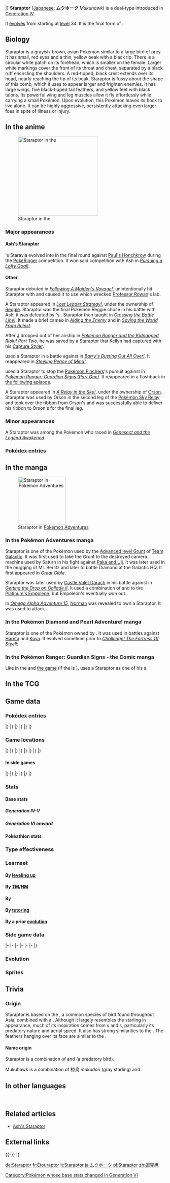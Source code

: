 {{PokémonPrevNext/Head|type=Normal|type2=Flying}}
{{PokémonPrevNext/Pokémon|type=Normal|prevnum=397|prev=Staravia|nextnum=399|next=Bidoof|roundleft=tl|roundright=tr}}
{{PokémonPrevNext/Disambig|species=Staraptor}}
|}
{{Pokémon Infobox
|name=Staraptor
|jname=ムクホーク
|jtranslit=Mukuhōku
|tmname=Mukuhawk
|ndex=398
|sdex=012
|karea=Coastal
|kdex=101
|abrow=025
|obrow=230
|opbrow=172
|type1=Normal
|type2=Flying
|category=Predator
|height-ftin=3'11"
|height-m=1.2
|weight-lbs=54.9
|weight-kg=24.9
|abilitylayout=2
|ability1=Intimidate
|abilityd=Reckless
|egggroupn=1
|egggroup1=Flying
|eggcycles=15
|evtotal=3
|evat=3
|expyield=218<!--214 in Gen V-VI-->
|oldexp=172
|lv100exp=1,059,860
|gendercode=127
|color=Brown
|catchrate=45
|body=09
|pokefordex=staraptor
|generation=4
|friendship=70
}}
'''Staraptor''' ([[List of Japanese Pokémon names|Japanese]]: '''ムクホーク''' ''Mukuhawk'') is a dual-type {{2t|Normal|Flying}} {{OBP|Pokémon|species}} introduced in [[Generation IV]].

It [[Evolution|evolves]] from {{p|Staravia}} starting at [[level]] 34. It is the final form of {{p|Starly}}.

==Biology==
Staraptor is a grayish-brown, avian Pokémon similar to a large bird of prey. It has small, red eyes and a thin, yellow beak with a black tip. There is a circular white patch on its forehead, which is smaller on the female. Larger white markings cover the front of its throat and chest, separated by a black ruff encircling the shoulders. A red-tipped, black crest extends over its head, nearly reaching the tip of its beak. Staraptor is fussy about the shape of this comb, which it uses to appear larger and frighten enemies. It has large wings, five black-tipped tail feathers, and yellow feet with black talons. Its powerful wing and leg muscles allow it fly effortlessly while carrying a small Pokémon. Upon evolution, this Pokémon leaves its flock to live alone. It can be highly aggressive, persistently attacking even larger foes in spite of illness or injury.

==In the anime==
[[File:Orson Staraptor.png|thumb|left|250px|Staraptor in the {{pkmn|anime}}]]
===Major appearances===
====[[Ash's Staraptor]]====
{{Ash}}'s Staravia evolved into {{AP|Staraptor}} in the final round against [[Paul's Honchkrow]] during the [[PokéRinger]] competition. It won said competition with Ash in ''[[DP118|Pursuing a Lofty Goal!]]''.

====Other====
Staraptor debuted in ''[[DP001|Following A Maiden's Voyage!]]''. {{TP|Dawn|Piplup}} unintentionally hit Staraptor with {{m|Bubble Beam}} and caused it to use {{m|Whirlwind}} which wrecked [[Professor Rowan]]'s lab.

A Staraptor appeared in ''[[DP066|Lost Leader Strategy!]]'', under the ownership of [[Reggie]]. Staraptor was the final Pokémon Reggie chose in his battle with Ash; it was defeated by {{AP|Pikachu}}'s {{m|Volt Tackle}}. Staraptor then taught {{AP|Staravia}} {{m|Brave Bird}} in ''[[DP067|Crossing the Battle Line!]]''. It made a brief cameo in ''[[DP100|Aiding the Enemy]]'' and in ''[[DP111|Saving the World From Ruins!]]''.

After [[J]] dropped {{Ash}} out of her airship in ''[[DP072|Pokémon Ranger and the Kidnapped Riolu! Part Two]]'', he was saved by a Staraptor that [[Kellyn]] had captured with his [[Capture Styler]].

{{an|Barry}} used a Staraptor in a battle against {{AP|Chimchar}} in ''[[DP101|Barry's Busting Out All Over!]]''. It reappeared in ''[[DP110|Steeling Peace of Mind!]]''.

{{ra|Ben}} used a Staraptor to stop the [[Pokémon Pinchers]]'s pursuit against {{p|Latios}} in ''[[SS022|Pokémon Ranger: Guardian Signs (Part One)]]''. It reappeared in a flashback in [[SS023|the following episode]].

A Staraptor appeared in ''[[XY077|A Relay in the Sky!]]'', under the ownership of [[Orson]]. Staraptor was used by Orson in the second leg of the [[Pokémon Sky Relay]] and took over the ribbon from Orson's {{p|Staravia}} and was successfully able to deliver his ribbon to Orson's {{p|Starly}} for the final leg.

===Minor appearances===
A Staraptor was among the {{type|Flying}} Pokémon who raced {{OBP|Mewtwo|Best Wishes series}} in ''[[M16|Genesect and the Legend Awakened]]''.

===Pokédex entries===
{{Animedexheader|Sinnoh}}
{{Animedexbody|DP066|Staraptor|Ash's Pokédex|Staraptor, the Predator Pokémon, and the evolved form of {{p|Staravia}}. Staraptor's ferocious nature means that it has no problem challenging much larger opponents.}}
{{Animedexbody|DP118|Staraptor|Ash's Pokédex|Staraptor, the Predator Pokémon. Staraptor has an aggressive temperament and will bravely attack enemies that are far bigger than itself.}}
{{Animedexfooter/Pokémon|''Diamond & Pearl''|Sinnoh}}

==In the manga==
[[File:Advanced level Grunt Staraptor.png|thumb|150px|Staraptor in [[Pokémon Adventures]]]]
===In the Pokémon Adventures manga===
Staraptor is one of the Pokémon used by the [[Advanced level Grunt]] of [[Team Galactic]]. It was first used to take the Grunt to the destroyed camera machine used by Saturn in his fight against [[Paka and Uji]]. It was later used in the mugging of Mr. Berlitz and later to battle Diamond at the Galactic HQ. It first appeared in ''[[PS360|Great Gible]]''.

Staraptor was later used by [[Castle Valet Darach]] in his battle against {{adv|Platinum}} in ''[[PS420|Getting the Drop on Gallade II]]''. It used a combination of {{m|Double Team}} and {{m|Roost}} to tire [[Platinum's Empoleon]], but Empoleon's {{m|Blizzard}} eventually won out.

In ''[[PAORAS15|Omega Alpha Adventure 15]]'', [[Norman]] was revealed to own a Staraptor. It was used to attack {{adv|Rayquaza}}.

===In the Pokémon Diamond and Pearl Adventure! manga===
Staraptor is one of the Pokémon owned by {{OBP|Jun|DPA}}. It was used in battles against [[Hareta]] and [[Koya]]. It evolved sometime prior to ''[[DPA09|Challenge! The Fortress Of Steel!!]]''.

===In the Pokémon Ranger: Guardian Signs - the Comic manga===
Like in the {{pkmn|anime}} and [[Pokémon Ranger: Guardian Signs|the game]] (if the {{player}} is {{ra|Summer}}), {{ra|Ben}} uses a Staraptor as one of his {{pkmn2|Partner}}s.

==In the TCG==
{{main|Staraptor (TCG)}}

==Game data==
===Pokédex entries===
{{Dex/Header|type=Normal|type2=Flying}}
{{Dex/NA|gen=IV}}
{{Dex/Gen|gen=IV}}
{{Dex/Entry1|v=Diamond|entry=It has a savage nature. It will courageously challenge foes that are much larger.}}
{{Dex/Entry1|v=Pearl|entry=The muscles in its wings and legs are strong. It can easily fly while gripping a small Pokémon.}}
{{Dex/Entry1|v=Platinum|entry=It never stops attacking even if it is injured. It fusses over the shape of its comb.}}
{{Dex/Entry2|v=HeartGold|v2=SoulSilver|entry=When {{p|Staravia}} evolve into Staraptor, they leave the flock to live alone. They have sturdy wings.}}
|}
|}
{{Dex/Gen|gen=V}}
{{Dex/Entry2|v=Black|v2=White|t=FFF|entry=It never stops attacking even if it is injured. It fusses over the shape of its comb.}}
{{Dex/Entry2|v=Black 2|v2=White 2|t=FFF|entry=It never stops attacking even if it is injured. It fusses over the shape of its comb.}}
|}
|}
{{Dex/Gen|gen=VI}}
{{Dex/Entry1|v=X|t=FFF|entry=The muscles in its wings and legs are strong. It can easily fly while gripping a small Pokémon.}}
{{Dex/Entry1|v=Y|entry=When {{p|Staravia}} evolve into Staraptor, they leave the flock to live alone. They have sturdy wings.}}
{{Dex/Entry1|v=Omega Ruby|t=fff|entry=The muscles in its wings and legs are strong. It can easily fly while gripping a small Pokémon.}}
{{Dex/Entry1|v=Alpha Sapphire|t=FFF|entry=When {{p|Staravia}} evolve into Staraptor, they leave the flock to live alone. They have sturdy wings.}}
|}
|}
{{Dex/Footer}}

===Game locations===
{{Availability/Header|type=Normal|type2=Flying}}
{{Availability/NA|gen=IV}}
{{Availability/Gen|gen=IV}}
{{Availability/Entry2|v=Diamond|v2=Pearl|area=[[Evolution|Evolve]] {{p|Staravia}}}}
{{Availability/Entry1|v=Platinum|area=[[Evolution|Evolve]] {{p|Staravia}}}}
{{Availability/Entry2|v=HeartGold|v2=SoulSilver|area=[[Evolution|Evolve]] {{p|Staravia}}}}
|}
|}
{{Availability/Gen|gen=V}}
{{Availability/Entry1/None|v=Black}}
{{Availability/Entry1|v=White|area=[[Evolution|Evolve]] {{p|Staravia}}}}
{{Availability/Entry2/None|v=Black 2|v2=White 2}}
|}
|}
{{Availability/Gen|gen=VI}}
{{Availability/Entry2|v=X|v2=Y|t=fff|area=[[Evolution|Evolve]] {{p|Staravia}}}}
{{Availability/Entry2/None|v=Omega Ruby|v2=Alpha Sapphire|area=[[Trade]]}}
|}
|}
{{Availability/Gen|gen=VII}}
{{Availability/Entry2|v=Sun|v2=Moon|area=[[Evolution|Evolve]] {{p|Staravia}}}}
{{Availability/Entry2/None|v=Ultra Sun|v2=Ultra Moon}}
|}
|}
{{Availability/Footer}}

====In side games====
{{Availability/Header|type=Normal|type2=Flying}}
{{Availability/NA|gen=IV}}
{{Availability/Gen|gen=IV}}
{{Availability/Entry2|v=MD Time|v2=MD Darkness|link=Pokémon Mystery Dungeon: Explorers of Time and Explorers of Darkness|area=[[Mt. Mistral]] (1F-19F)}}
{{Availability/Entry1|v=MD Sky|link=Pokémon Mystery Dungeon: Explorers of Sky|area=[[Mt. Mistral]] (1F-19F)}}
{{Availability/Entry1|v=Ranger: SoA|link=Pokémon Ranger: Shadows of Almia|color={{SoA color}}|area=[[Chicole Path]], [[School Path]], [[Vien Forest]], [[Haruba Desert]], [[Boyleland]], [[Altru Park]], [[Ranger Union]], [[Ice Lake]], [[Chroma Road]], [[Chroma Highlands]], [[Shiver Camp]], [[Oil Field Hideout]], [[Capture Arena]]}}
{{Availability/Entry1|v=Rumble|color={{fire color}}|area=[[Windy Prairie‎]]}}
<!--{{Availability/Entry1|v=MD Light|link=Pokémon Mystery Dungeon (WiiWare)|color={{electric color}}|area=}}-->
{{Availability/Entry1|v=PokéPark Wii|link=PokéPark Wii: Pikachu's Adventure|color={{grass color}}|area=[[Granite Zone]]}}
{{Availability/Entry1|v=Ranger: GS|link=Pokémon Ranger: Guardian Signs|color={{GS color}}|area=[[Dolce Island]], [[Cocona Village]], [[Rand's House]], [[Wireless Tower]], [[Hinder Cape]], [[Mitonga Road]], [[Faldera Island]], [[Sophian Road]], [[Tilikule Island]], [[Oblivia Ruins]], [[Thunder Temple]]}}
|}
|}
{{Availability/Gen|gen=V}}
{{Availability/Entry1|1|v=Rumble Blast|color={{fire color}}|area=Meadow: [[Everspring Valley]]<br>Autumnwood: [[Volcanic Slope]]{{tt|*|Tornadus encounter}}}}
{{Availability/Entry1|1|v=Conquest|color={{silver color}}|area=[[Evolution|Evolve]] {{p|Staravia}}}}
{{Availability/Entry1|1|v=Rumble U|color={{fire color}}|area=[[Conductor Room#King of the Sky|Conductor Room: King of the Sky]]}}
|}
|}
{{Availability/Gen|gen=VI}}
{{Availability/Entry1|1|v=Battle Trozei|color={{defense color}}|area=[[Mountain of Order#Stage 5|Mountain of Order: Stage 5]]}}
{{Availability/Entry1|1|v=Shuffle|color={{beauty color}}|area=[[Albens Town|Albens Town: Stage 224]]}}
{{Availability/Entry1|1|v=Rumble World|color={{fire color}}|area=[[Pearl Marsh#Colossal Tree|Pearl Marsh: Colossal Tree]] <small>(Center Boss, Back, Special)</small>,<br>[[Plasma Tundra#Abundant Orchard|Plasma Tundra: Abundant Orchard]] <small>(Special)</small>}}
{{Availability/Entry1|1|v=Picross|color={{skill color light}}|area=[[Pokémon Picross Stages#Area 30|Area 30: Stage 11]]}}
|}
|}
{{Availability/Footer}}

===Stats===
====Base stats====
=====Generation IV-V=====
{{BaseStats
|type=Normal
|type2=Flying
|HP=     85
|Attack=120
|Defense=70
|SpAtk=  50
|SpDef=  50
|Speed= 100}}

=====Generation VI onward=====
{{BaseStats
|type=Normal
|type2=Flying
|HP=     85
|Attack=120
|Defense=70
|SpAtk=  50
|SpDef=  60
|Speed= 100}}

====Pokéathlon stats====
{{Pokéthlon
|type=Normal
|type2=Flying
|Speed=3
|SpeedMax=3
|Power=4
|PowerMax=5
|Technique=1
|TechniqueMax=3
|Stamina=3
|StaminaMax=4
|Jump=5
|JumpMax=5
}}

===Type effectiveness===
{{TypeEffectiveness
|type1=Normal
|type2=Flying
|Normal=  100
|Fighting=100
|Flying=  100
|Poison=  100
|Ground=    0
|Rock=    200
|Bug=      50
|Ghost=     0
|Steel=   100
|Fire=    100
|Water=   100
|Grass=    50
|Electric=200
|Psychic= 100
|Ice=     200
|Dragon=  100
|Dark=    100
|Fairy=   100
|notes=yes
|flying=yes
|newground=1
|normal=yes
|newghost=1}}

===Learnset===
====By [[Level|leveling up]]====
{{learnlist/levelh/7|Staraptor|Normal|Flying|4}}
{{learnlist/level7|1|Close Combat|Fighting|Physical|120|100|5}}
{{learnlist/level7|1|Tackle|Normal|Physical|40|100|35||'''}}
{{learnlist/level7|1|Growl|Normal|Status|&mdash;|100|40}}
{{learnlist/level7|1|Quick Attack|Normal|Physical|40|100|30||'''}}
{{learnlist/level7|1|Wing Attack|Flying|Physical|60|100|35||'''}}
{{learnlist/level7|{{tt|Evo.|Learned upon evolving}}|Close Combat|Fighting|Physical|120|100|5}}
{{learnlist/level7|5|Quick Attack|Normal|Physical|40|100|30||'''}}
{{learnlist/level7|9|Wing Attack|Flying|Physical|60|100|35||'''}}
{{learnlist/level7|13|Double Team|Normal|Status|&mdash;|&mdash;|15}}
{{learnlist/level7|18|Endeavor|Normal|Physical|&mdash;|100|5}}
{{learnlist/level7|23|Whirlwind|Normal|Status|&mdash;|&mdash;|20}}
{{learnlist/level7|28|Aerial Ace|Flying|Physical|60|&mdash;|20||'''}}
{{learnlist/level7|33|Take Down|Normal|Physical|90|85|20||'''}}
{{learnlist/level7|41|Agility|Psychic|Status|&mdash;|&mdash;|30}}
{{learnlist/level7|49|Brave Bird|Flying|Physical|120|100|15||'''}}
{{learnlist/level7|57|Final Gambit|Fighting|Special|&mdash;|100|5}}
{{learnlist/levelf/7|Staraptor|Normal|Flying|4}}

====By [[TM]]/[[HM]]====
{{learnlist/tmh/7|Staraptor|Normal|Flying|4}}
{{learnlist/tm7|TM01|Work Up|Normal|Status|&mdash;|&mdash;|30}}
{{learnlist/tm7|TM06|Toxic|Poison|Status|&mdash;|90|10}}
{{learnlist/tm7|TM10|Hidden Power|Normal|Special|60|100|15}}
{{learnlist/tm7|TM11|Sunny Day|Fire|Status|&mdash;|&mdash;|5}}
{{learnlist/tm7|TM15|Hyper Beam|Normal|Special|150|90|5||'''}}
{{learnlist/tm7|TM17|Protect|Normal|Status|&mdash;|&mdash;|10}}
{{learnlist/tm7|TM18|Rain Dance|Water|Status|&mdash;|&mdash;|5}}
{{learnlist/tm7|TM19|Roost|Flying|Status|&mdash;|&mdash;|10}}
{{learnlist/tm7|TM21|Frustration|Normal|Physical|&mdash;|100|20||'''}}
{{learnlist/tm7|TM27|Return|Normal|Physical|&mdash;|100|20||'''}}
{{learnlist/tm7|TM32|Double Team|Normal|Status|&mdash;|&mdash;|15}}
{{learnlist/tm7|TM40|Aerial Ace|Flying|Physical|60|&mdash;|20||'''}}
{{learnlist/tm7|TM42|Facade|Normal|Physical|70|100|20||'''}}
{{learnlist/tm7|TM44|Rest|Psychic|Status|&mdash;|&mdash;|10}}
{{learnlist/tm7|TM45|Attract|Normal|Status|&mdash;|100|15}}
{{learnlist/tm7|TM46|Thief|Dark|Physical|60|100|25}}
{{learnlist/tm7|TM48|Round|Normal|Special|60|100|15||'''}}
{{learnlist/tm7|TM49|Echoed Voice|Normal|Special|40|100|15||'''}}
{{learnlist/tm7|TM51|Steel Wing|Steel|Physical|70|90|25}}
{{learnlist/tm7|TM68|Giga Impact|Normal|Physical|150|90|5||'''}}
{{learnlist/tm7|TM76|Fly|Flying|Physical|90|95|15||'''}}
{{learnlist/tm7|TM87|Swagger|Normal|Status|&mdash;|85|15}}
{{learnlist/tm7|TM88|Sleep Talk|Normal|Status|&mdash;|&mdash;|10}}
{{learnlist/tm7|TM89|U-turn|Bug|Physical|70|100|20}}
{{learnlist/tm7|TM90|Substitute|Normal|Status|&mdash;|&mdash;|10}}
{{learnlist/tm7|TM100|Confide|Normal|Status|&mdash;|&mdash;|20}}
{{learnlist/tmf/7|Staraptor|Normal|Flying|4}}

====By {{pkmn|breeding}}====
{{learnlist/breedh/7|Staraptor|Normal|Flying|4}}
{{learnlist/breed7|{{MSP|041|Zubat}}{{MSP|042|Golbat}}{{MSP|169|Crobat}}{{MSP|198|Murkrow}}{{MSP|430|Honchkrow}}{{MSP|333|Swablu}}<br>{{MSP|334|Altaria}}{{MSP|722|Rowlet}}{{MSP|723|Dartrix}}{{MSP|724|Decidueye}}|Astonish|Ghost|Physical|30|100|15}}
{{learnlist/breed7|{{MSP|519|Pidove}}{{MSP|520|Tranquill}}{{MSP|521|Unfezant}}|Detect|Fighting|Status|&mdash;|&mdash;|5}}
{{learnlist/breed7|{{MSP|176|Togetic}}|Double-Edge|Normal|Physical|120|100|15||'''}}
{{learnlist/breed7|{{MSP|016|Pidgey}}{{MSP|017|Pidgeotto}}{{MSP|018|Pidgeot}}{{MSP|441|Chatot}}{{MSP|519|Pidove}}{{MSP|520|Tranquill}}<br>{{MSP|521|Unfezant}}{{MSP|580|Ducklett}}{{MSP|581|Swanna}}{{MSP|722|Rowlet}}{{MSP|723|Dartrix}}{{MSP|724|Decidueye}}<br>{{MSP|731|Pikipek}}{{MSP|732|Trumbeak}}{{MSP|733|Toucannon}}{{MSP|741|Oricorio}}|Feather Dance|Flying|Status|&mdash;|100|15}}
{{learnlist/breed7|{{MSP|163|Hoothoot}}{{MSP|164|Noctowl}}{{MSP|722|Rowlet}}{{MSP|723|Dartrix}}{{MSP|724|Decidueye}}|Foresight|Normal|Status|&mdash;|&mdash;|40}}
{{learnlist/breed7|{{MSP|021|Spearow}}{{MSP|022|Fearow}}{{MSP|083|Farfetch'd}}{{MSP|084|Doduo}}{{MSP|085|Dodrio}}{{MSP|227|Skarmory}}<br>{{MSP|333|Swablu}}{{MSP|334|Altaria}}{{MSP|441|Chatot}}{{MSP|627|Rufflet}}{{MSP|628|Braviary}}{{MSP|722|Rowlet}}<br>{{MSP|723|Dartrix}}{{MSP|724|Decidueye}}{{MSP|731|Pikipek}}{{MSP|732|Trumbeak}}{{MSP|733|Toucannon}}|Fury Attack|Normal|Physical|15|85|20||'''}}
{{learnlist/breed7|{{MSP|016|Pidgey}}{{MSP|017|Pidgeotto}}{{MSP|018|Pidgeot}}{{MSP|021|Spearow}}{{MSP|022|Fearow}}{{MSP|333|Swablu}}<br>{{MSP|441|Chatot}}{{MSP|561|Sigilyph}}{{MSP|741|Oricorio}}|Mirror Move|Flying|Status|&mdash;|&mdash;|20}}
{{learnlist/breed7|{{MSP|021|Spearow}}{{MSP|022|Fearow}}{{MSP|084|Doduo}}{{MSP|085|Dodrio}}{{MSP|198|Murkrow}}{{MSP|430|Honchkrow}}<br>{{MSP|278|Wingull}}|Pursuit|Dark|Physical|40|100|20}}
{{learnlist/breed7|{{MSP|083|Farfetch'd}}|Revenge|Fighting|Physical|60|100|10|*}}
{{learnlist/breed7|{{MSP|016|Pidgey}}{{MSP|017|Pidgeotto}}{{MSP|018|Pidgeot}}{{MSP|021|Spearow}}{{MSP|022|Fearow}}{{MSP|163|Hoothoot}}<br>{{MSP|164|Noctowl}}{{MSP|278|Wingull}}{{MSP|279|Pelipper}}{{MSP|441|Chatot}}{{MSP|519|Pidove}}{{MSP|520|Tranquill}}<br>{{MSP|521|Unfezant}}{{MSP|580|Ducklett}}{{MSP|581|Swanna}}{{MSP|661|Fletchling}}{{MSP|662|Fletchinder}}{{MSP|663|Talonflame}}<br>{{MSP|714|Noibat}}{{MSP|715|Noivern}}{{MSP|731|Pikipek}}{{MSP|732|Trumbeak}}{{MSP|733|Toucannon}}{{MSP|741|Oricorio}}|Roost|Flying|Status|&mdash;|&mdash;|10}}
{{learnlist/breed7|{{MSP|016|Pidgey}}{{MSP|017|Pidgeotto}}{{MSP|018|Pidgeot}}{{MSP|083|Farfetch'd}}{{MSP|227|Skarmory}}|Sand Attack|Ground|Status|&mdash;|100|15}}
{{learnlist/breed7|{{MSP|227|Skarmory}}{{MSP|661|Fletchling}}{{MSP|662|Fletchinder}}{{MSP|663|Talonflame}}|Steel Wing|Steel|Physical|70|90|25}}
{{learnlist/breed7|{{MSP|084|Doduo}}{{MSP|085|Dodrio}}{{MSP|163|Hoothoot}}{{MSP|164|Noctowl}}{{MSP|441|Chatot}}|Uproar|Normal|Special|90|100|10||'''}}
{{learnlist/breedf/7|Staraptor|Normal|Flying|4}}

====By [[Move Tutor|tutoring]]====
{{learnlist/tutorh/7|Staraptor|Normal|Flying|4}}
{{learnlist/tutor7|Defog|Flying|Status|—|—|15|||no|yes}}
{{learnlist/tutor7|Endeavor|Normal|Physical|—|100|5|||no|yes}}
{{learnlist/tutor7|Heat Wave|Fire|Special|95|90|10|||no|yes}}
{{learnlist/tutor7|Laser Focus|Normal|Status|—|—|30|||no|yes}}
{{learnlist/tutor7|Sky Attack|Flying|Physical|140|90|5||'''|no|yes}}
{{learnlist/tutor7|Snore|Normal|Special|50|100|15||'''|no|yes}}
{{learnlist/tutor7|Tailwind|Flying|Status|—|—|15|||no|yes}}
{{learnlist/tutor7|Uproar|Normal|Special|90|100|10||'''|no|yes}}
{{learnlist/tutorf/7|Staraptor|Normal|Flying|4}}

====By a prior [[evolution]]====
{{learnlist/prevoh/7|Staraptor|Normal|Flying|4}}
{{learnlist/prevo7null}}
{{learnlist/prevof/7|Staraptor|Normal|Flying|4}}

===Side game data===
{{Spindata/Head|type=Normal|type2=Flying}}
{{Spindata/MDTDS|col=6|type=Normal|ndex=398
|body=1
|rate=1.5
|IQ=D
}}
|-
{{Spindata/Ranger SoA|col=6|type=Normal
|group=Flying
|assist=Flying
|field=Fly
|fieldpower=-
|browser=It creates gusts with its large wings to attack.
}}
|-
{{Spindata/Ranger GS|col=6|type=Normal
|group=Flying
|assist=Flying
|field=Fly
|fieldpower=-
|fieldp=Cut
|browser=It launches twisters.
}}
|-
{{Spindata/Rumble|col=3|type=Normal
|att=4
|def=2
|speed=4
}}
{{Spindata/RumbleBlast|col=3|type=Normal
|att=4
|def=2
|speed=4
}}
|-
{{Spindata/PokéPark|col=6|type=Normal|ndex=398
|Pad=Staraptor is a Caretaker of the [[Granite Zone]]. He likes all Attractions that involve flying, and he's a specialist at {{DL|Attractions|Pelipper's Circle Circuit}}!
}}
|-
{{Spindata/Conquest|col=6|type=Normal|ndex=398
|HP=4
|atk=4
|def=2
|spd=4
|range=4
|move=Brave Bird
|ability1=Intimidate
|ability2=Hero
|ability3=Vanguard
|evo=Evolves from {{p|Staravia}} when its Attack is 92 or higher
|link='''[[Muneshige]]''' and {{DL|List of Pokémon Conquest characters|Munezane}}
}}
|-
{{Spindata/Battle Trozei|col=3|type=Normal|ndex=398|bttype=Flying
|power=3
}}
{{Spindata/Shuffle|col=3|type=Normal|ndex=398|stype=Flying|num=287
|min=60
|max=120
|raisemaxlevel=10
|skill=Stabilize+
|skilldesc=Sometimes erases two of the foe's disruptions on the board.
}}
|}

===Evolution===
{{Evobox-3
|type1=Normal
|type2=Flying
|pictype=art
|no1=396
|name1=Starly
|type1-1=Normal
|type2-1=Flying
|evo1={{bag|Rare Candy}}<br>{{color2|000|Level|Level 14}}
|no2=397
|name2=Staravia
|type1-2=Normal
|type2-2=Flying
|evo2={{bag|Rare Candy}}<br>{{color2|000|Level|Level 34}}
|no3=398
|name3=Staraptor
|type1-3=Normal
|type2-3=Flying}}

===Sprites===
{{Spritebox/Header|type=Normal|type2=Flying}}
{{Spritebox/NA|gen=IV}}
{{Spritebox/4/Gender|ndex=398}}
{{Spritebox/5/Gender|ndex=398}}
{{Spritebox/6/Gender|ndex=398}}
{{Spritebox/7/Gender|ndex=398}}
{{Spritebox/Footer|398|Staraptor}}

==Trivia==
===Origin===
Staraptor is based on the {{wp|white-cheeked starling}}, a common species of bird found throughout Asia, combined with a {{wp|bird of prey}}. Although it largely resembles the starling in appearance, much of its inspiration comes from {{wp|hawk}}s and {{wp|falcon}}s, particularly its predatory nature and aerial speed. It also has strong similarities to the {{wp|harpy eagle}}. The feathers hanging over its face are similar to the {{wp|long-crested eagle}}.

====Name origin====
Staraptor is a combination of ''{{wp|starling}}'' and ''{{wp|bird of prey|raptor}}'' (a predatory bird).

Mukuhawk is a combination of 椋鳥 ''mukudori'' (gray starling) and ''{{wp|hawk}}''.

==In other languages==
{{Other languages|type=Normal|type2=Flying
|ja=ムクホーク ''Mukuhawk''|jameaning=From {{tt|椋鳥 ''mukudori''|gray starling}} and ''hawk''
|de=Staraptor|demeaning=Same as English name
|fr=Étouraptor|frmeaning=From ''{{tt|étourneau|starling}}'' and ''raptor''
|es=Staraptor|esmeaning=Same as English name
|it=Staraptor|itmeaning=Same as English name
|ko=찌르호크 ''Jjiruhawk''|komeaning=From {{tt|찌르레기 ''Jjireuraeggi''|starling}} and ''hawk''
|zh_cmn=姆克鷹 ''Mǔ Kè Yīng''|zh_cmnmeaning=Transliteration of its Japanese name. The last character means hawk/falcon/eagle.
}}
<br clear="left">

==Related articles==
* [[Ash's Staraptor]]

==External links==

{{-}}
{{PokémonPrevNext/Head|type=Normal|type2=Flying}}
{{PokémonPrevNext/Pokémon|type=Normal|prevnum=397|prev=Staravia|nextnum=399|next=Bidoof}}
|}
{{Project Pokédex notice}}

[[Category:Pokémon whose base stats changed in Generation VI]]

[[de:Staraptor]]
[[fr:Étouraptor]]
[[it:Staraptor]]
[[ja:ムクホーク]]
[[pl:Staraptor]]
[[zh:姆克鹰]]